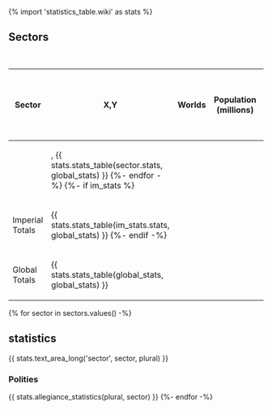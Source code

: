 {% import 'statistics_table.wiki' as stats %}

== Sectors ==
{| class="wikitable sortable" width="90%"
|+ Analysis per Sector
!Sector!! X,Y !! Worlds !! Population (millions) !! % of Population !! Economy (Bcr) !! Per Capita (Cr) !! RU !! Trade Volume (BCr / year) !! Int. Trade (BCr / year) !! Int. Trade (MDton / year) !! Ext. Trade (BCr/year) !! Shipyard Capacity (MTons) !! Colonial Army (BEs) !! Travellers (M / year) !! SPA Pop
{% for sector in sectors.values() -%}
|-
| {{sector.wiki_name()}}
| {{sector.x}},{{sector.y}}
{{ stats.stats_table(sector.stats, global_stats) }}
{%- endfor -%}
{%- if im_stats %}
|-
| Imperial Totals ||
{{ stats.stats_table(im_stats.stats, global_stats) }}
{%- endif -%}
|-
| Global Totals ||
{{ stats.stats_table(global_stats, global_stats) }}
|}


{% for sector in sectors.values() -%}

== {{sector.name}} statistics ==
{{ stats.text_area_long('sector', sector, plural) }}

=== Polities ===
{{ stats.allegiance_statistics(plural, sector) }}
{%- endfor -%}

